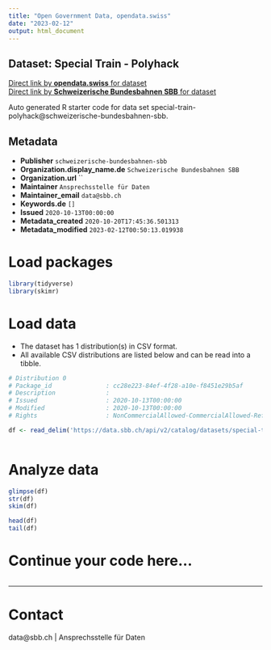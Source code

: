 ```yaml
---
title: "Open Government Data, opendata.swiss"
date: "2023-02-12"
output: html_document
---
```


## Dataset: Special Train - Polyhack



[Direct link by **opendata.swiss** for dataset](https://opendata.swiss/de/dataset/__86-1)<br>
[Direct link by **Schweizerische Bundesbahnen SBB** for dataset](https://data.sbb.ch/explore/dataset/special-train-polyhack/)

Auto generated R starter code for data set special-train-polyhack@schweizerische-bundesbahnen-sbb.

## Metadata

- **Publisher** `schweizerische-bundesbahnen-sbb`
- **Organization.display_name.de** `Schweizerische Bundesbahnen SBB`
- **Organization.url** ``
- **Maintainer** `Ansprechsstelle für Daten`
- **Maintainer_email** `data@sbb.ch`
- **Keywords.de** `[]`
- **Issued** `2020-10-13T00:00:00`
- **Metadata_created** `2020-10-20T17:45:36.501313`
- **Metadata_modified** `2023-02-12T00:50:13.019938`


# Load packages

```r

library(tidyverse)
library(skimr)

```

# Load data

-   The dataset has 1 distribution(s) in CSV format.
-   All available CSV distributions are listed below and can be read into a tibble.

```r

# Distribution 0
# Package_id               : cc28e223-84ef-4f28-a10e-f8451e29b5af
# Description              : 
# Issued                   : 2020-10-13T00:00:00
# Modified                 : 2020-10-13T00:00:00
# Rights                   : NonCommercialAllowed-CommercialAllowed-ReferenceRequired

df <- read_delim('https://data.sbb.ch/api/v2/catalog/datasets/special-train-polyhack/exports/csv')



```

# Analyze data

```r

glimpse(df)
str(df)
skim(df)

head(df)
tail(df)

```

# Continue your code here...

```r

```

------------------------------------------------------------------------

# Contact

data@sbb.ch | Ansprechsstelle für Daten
